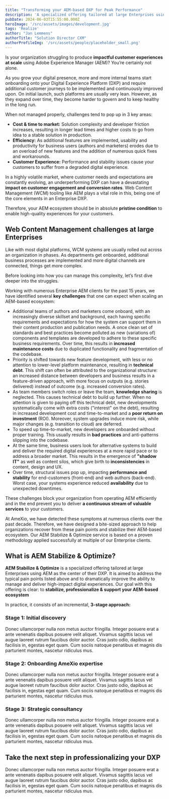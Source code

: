 ```yaml
---
title: "Transforming your AEM-based DXP for Peak Performance"
description: 'A specialized offering tailored at large Enterprises using AEM as the center of their DXP.'
pubDate: 2024-06-03T15:55:00.000Z
heroImage: '/src/assets/images/development.jpg'
tags: 'Realize'
author: "Jan Lemmens"
authorTitle: "Solution Director CXM"
authorProfileImg: '/src/assets/people/placeholder_small.png'
---
```


<LayoutSection backgroundColor="dark">
    <p>Is your organization struggling to produce <strong>impactful customer experiences at scale</strong> using Adobe Experience Manager (AEM)? You’re certainly not alone.</p>
    <p>As you grow your digital presence, more and more internal teams start onboarding onto your Digital Experience Platform (DXP) and require additional customer journeys to be implemented and continuously improved upon. On initial launch, such platforms are usually very lean. However, as they expand over time, they become harder to govern and to keep healthy in the long run.</p>
</LayoutSection>
<LayoutSection>
    <p>When not managed properly, challenges tend to pop up in 3 key areas:</p>
    <ul>
        <li><strong>Cost & time to market:</strong> Solution complexity and developer friction increases, resulting in longer lead times and higher costs to go from idea to a stable solution in production.</li>
        <li><strong>Efficiency:</strong> As additional features are implemented, usability and productivity for business users (authors and marketers) erodes due to an overload of new features and the addition of numerous quick fixes and workarounds.</li> 
        <li><strong>Customer Experience:</strong> Performance and stability issues cause your customers to suffer from a degraded digital experience.</li>
    </ul>
    <p>In a highly volatile market, where customer needs and expectations are constantly evolving, an underperforming DXP can have a devastating <strong>impact on customer engagement and conversion rates</strong>. Web Content Management (WCM) tooling like AEM plays a vital role in this, being one of the core elements in an Enterprise DXP.</p>
    <p>Therefore, your AEM ecosystem should be in absolute <strong>pristine condition</strong> to enable high-quality experiences for your customers.</p>
    <h2>Web Content Management challenges at large Enterprises</h2>
    <p>Like with most digital platforms, WCM systems are usually rolled out across an organization in phases. As departments get onboarded, additional business processes are implemented and more digital channels are connected, things get more complex.</p>
    <p>Before looking into how you can manage this complexity, let’s first dive deeper into the struggles.</p>
    <p>Working with numerous Enterprise AEM clients for the past 15 years, we have identified several <strong>key challenges</strong> that one can expect when scaling an AEM-based ecosystem:</p>
    <ul>
        <li>Additional teams of authors and marketers come onboard, with an increasingly diverse skillset and background, each having specific requirements and expectations for how the system can support them in their content production and publication needs. A once clean set of standards and best practices become polluted as new (variations of) components and templates are developed to adhere to these specific business requirements. Over time, this results in <strong>increased maintenance costs</strong> due to duplicated functionality and fragmentation of the codebase.</li>
        <li>Priority is shifted towards new feature development, with less or no attention to lower-level platform maintenance, resulting in <strong>technical debt</strong>. This shift can often be attributed to the organizational structure: an increased distance between developers and business results in a feature-driven approach, with more focus on outputs (e.g. stories delivered) instead of outcome (e.g. increased conversion rates).&nbsp;</li>
        <li>As team members switch roles or leave the team, <strong>knowledge sharing</strong> is neglected. This causes technical debt to build up further. When no attention is given to paying off this technical debt, new developments systematically come with extra costs ("interest" on the debt), resulting in increased development cost and time-to-market and a <strong>poor return on investment</strong> (ROI). Moreover, system upgrades induce more risk, while major changes (e.g. transition to cloud) are deferred.</li>
        <li>To speed up time-to-market, new developers are onboarded without proper training. This usually results in <strong>bad practices</strong> and anti-patterns slipping into the codebase.</li>
        <li>At the same time, business users look for alternative systems to build and deliver the required digital experiences at a more rapid pace or to address a broader market. This results in the emergence of <strong>"shadow IT"</strong> as well as content silos, which give birth to <strong>inconsistencies</strong> in content, design and UX.</li>
        <li>Over time, structural issues pop up, impacting <strong>performance and stability</strong> for end-customers (front-end) and web authors (back-end). Worst case, your systems experience reduced <strong>availability</strong> due to unexpected downtimes.</li>
    </ul>
    <ContentImage loading="lazy" class='mx-auto shadow-xl shadow-primary/20 rounded-xl overflow-hidden'
            src='/src/assets/images/aem-stabilize-optimize-triangle.png' 
            alt='3 key areas in which challenges can pop up: cost & time to market, efficiency and customer experience'
            width="512"
            height="476"
    />
    <p>These challenges block your organization from operating AEM efficiently and in the end prevent you to deliver <strong>a continuous stream of valuable services</strong> to your customers.</p>
    <p>At AmeXio, we have detected these symptoms at numerous clients over the past decade. Therefore, we have designed a bite-sized approach to help organizations recover from these pain points and stabilize their AEM-based ecosystem. Our AEM Stabilize & Optimize service is based on a proven methodology applied successfully at multiple of our Enterprise clients.</p>
    <h2>What is AEM Stabilize & Optimize?</h2>
    <p><strong>AEM Stabilize &amp; Optimize</strong> is a specialized offering tailored at large Enterprises using AEM as the center of their DXP. It is aimed to address the typical pain points listed above and to dramatically improve the ability to manage and deliver high-impact digital experiences. Our goal with this offering is clear: to <strong>stabilize, professionalize &amp; support your AEM-based ecosystem</strong></p>
    <p>In practice, it consists of an incremental, <strong>3-stage approach:</strong></p>
    <h3>Stage 1: Initial discovery</h3>
    <p>Donec ullamcorper nulla non metus auctor fringilla. Integer posuere erat a ante venenatis dapibus posuere velit aliquet. Vivamus sagittis lacus vel augue laoreet rutrum faucibus dolor auctor. Cras justo odio, dapibus ac facilisis in, egestas eget quam. Cum sociis natoque penatibus et magnis dis parturient montes, nascetur ridiculus mus.</p> 
    <h3>Stage 2: Onboarding AmeXio expertise</h3>
    <p>Donec ullamcorper nulla non metus auctor fringilla. Integer posuere erat a ante venenatis dapibus posuere velit aliquet. Vivamus sagittis lacus vel augue laoreet rutrum faucibus dolor auctor. Cras justo odio, dapibus ac facilisis in, egestas eget quam. Cum sociis natoque penatibus et magnis dis parturient montes, nascetur ridiculus mus.</p>
    <h3>Stage 3: Strategic consultancy</h3>
    <p>Donec ullamcorper nulla non metus auctor fringilla. Integer posuere erat a ante venenatis dapibus posuere velit aliquet. Vivamus sagittis lacus vel augue laoreet rutrum faucibus dolor auctor. Cras justo odio, dapibus ac facilisis in, egestas eget quam. Cum sociis natoque penatibus et magnis dis parturient montes, nascetur ridiculus mus.</p>
</LayoutSection>
<LayoutSection backgroundColor="dark">
        <h2>Take the next step in professionalizing your DXP</h2>
        <p>Donec ullamcorper nulla non metus auctor fringilla. Integer posuere erat a ante venenatis dapibus posuere velit aliquet. Vivamus sagittis lacus vel augue laoreet rutrum faucibus dolor auctor. Cras justo odio, dapibus ac facilisis in, egestas eget quam. Cum sociis natoque penatibus et magnis dis parturient montes, nascetur ridiculus mus.</p>
</LayoutSection>

